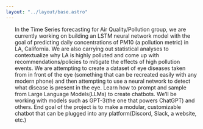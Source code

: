 ```yaml
---
layout: "../layout/base.astro"
---
```



<ContentSection title="Industry Projects">
<ul>

<Item title='Time Series Forecasting for Air Pollution'>
In the Time Series forecasting for Air Quality/Pollution group, we are currently working on building an LSTM neural network model with the goal of predicting daily concentrations of PM10 (a pollution metric) in LA, California. We are also carrying out statistical analyses to contextualize why LA is highly polluted and come up with recommendations/policies to mitigate the effects of high pollution events.
</Item>
<Item title='Eye disease detection'>
We are attempting to create a dataset of eye diseases taken from in front of the eye (something that can be recreated easily with any modern phone) and then attempting to use a neural network to detect what disease is present in the eye.
</Item>

<Item title='Chatbots'>
Learn how to prompt and sample from Large Language Models(LLMs) to create chatbots. We’ll be working with models such as GPT-3(the one that powers ChatGPT) and others. End goal of the project is to make a modular, customizable chatbot that can be plugged into any platform(Discord, Slack, a website, etc.)
</Item>




</ul>
</ContentSection>
